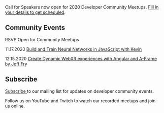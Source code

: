 
<Card>

<Text my={20}>Call for Speakers now open for 2020 Developer Community Meetups. <a href="https://forms.gle/25rCPEE6WwsjMQSs7" target="_blank" rel="noopener noreferrer">Fill in your details to get scheduled</a>.</Text>

## Community Events

RSVP Open for Community Meetups 

<Text my={20}>11.17.2020  <a href="https://www.eventbrite.com/e/javascript-and-friends-online-meetup-tickets-126459745503" target="_blank" rel="noopener noreferrer">Build and Train Neural Networks in JavaScript with Kevin</a></Text>

<Text my={20}>12.15.2020  <a href="https://www.eventbrite.com/e/javascript-and-friends-online-meetup-tickets-129489044217" target="_blank" rel="noopener noreferrer">Create Dynamic WebXR experiences with Angular and A-Frame by Jeff Fry</a></Text>

## Subscribe

<a href="http://eepurl.com/gubqeb" target="_blank" rel="noopener noreferrer">Subscribe </a>to our mailing list for updates on developer community events. 

Follow us on YouTube and Twitch to watch our recorded meetups and join us online.

</Card>
